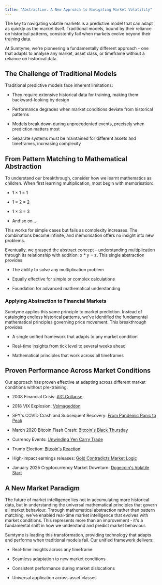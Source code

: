 ```yaml
---
title: "Abstraction: A New Approach to Navigating Market Volatility"
---
```


The key to navigating volatile markets is a predictive model that can adapt as quickly as the market itself. Traditional models, bound by their reliance on historical patterns, consistently fail when markets evolve beyond their training data. 

At Sumtyme, we're pioneering a fundamentally different approach - one that adapts to analyse any market, asset class, or timeframe without a reliance on historical data.

## The Challenge of Traditional Models

Traditional predictive models face inherent limitations:

* They require extensive historical data for training, making them backward-looking by design

* Performance degrades when market conditions deviate from historical patterns

* Models break down during unprecedented events, precisely when prediction matters most

* Separate systems must be maintained for different assets and timeframes, increasing complexity

## From Pattern Matching to Mathematical Abstraction

To understand our breakthrough, consider how we learnt mathematics as children. When first learning multiplication, most begin with memorisation:

* 1 × 1 = 1

* 1 × 2 = 2

* 1 × 3 = 3

* And so on...

This works for simple cases but fails as complexity increases. The combinations become infinite, and memorisation offers no insight into new problems.

Eventually, we grasped the abstract concept - understanding multiplication through its relationship with addition: x \* y = z. This single abstraction provides:

* The ability to solve any multiplication problem

* Equally effective for simple or complex calculations

* Foundation for advanced mathematical understanding

### Applying Abstraction to Financial Markets

Sumtyme applies this same principle to market prediction. Instead of cataloging endless historical patterns, we've identified the fundamental mathematical principles governing price movement. This breakthrough provides:

* A single unified framework that adapts to any market condition

* Real-time insights from tick level to several weeks ahead

* Mathematical principles that work across all timeframes

## Proven Performance Across Market Conditions

Our approach has proven effective at adapting across different market conditions without pre-training:

* 2008 Financial Crisis: [AIG Collapse](https://docs.sumtyme.ai/AIG)

* 2018 VIX Explosion: [Volmageddon](https://docs.sumtyme.ai/VIX)

* SPY's COVID Crash and Subsequent Recovery: [From Pandemic Panic to Peak](https://docs.sumtyme.ai/SPY)

* March 2020 Bitcoin Flash Crash: [Bitcoin's Black Thursday](https://docs.sumtyme.ai/BTCUSDT)

* Currency Events: [Unwinding Yen Carry Trade](https://docs.sumtyme.ai/JPY)

* Trump Election: [Bitcoin's Reaction](https://docs.sumtyme.ai/btc-election)

* High-impact earnings releases: [Gold Contradicts Market Logic](https://docs.sumtyme.ai/Gold)

* January 2025 Cryptocurrency Market Downturn: [Dogecoin's Volatile Start](https://docs.sumtyme.ai/DOGEUSDT)

## A New Market Paradigm

The future of market intelligence lies not in accumulating more historical data, but in understanding the universal mathematical principles that govern all market behaviour. Through mathematical abstraction rather than pattern matching, we've enabled real-time market intelligence that evolves with market conditions. This represents more than an improvement - it's a fundamental shift in how we understand and predict market behaviour.

Sumtyme is leading this transformation, providing technology that adapts and performs when traditional models fail. Our unified framework delivers:

* Real-time insights across any timeframe

* Seamless adaptation to new market conditions

* Consistent performance during market dislocations

* Universal application across asset classes